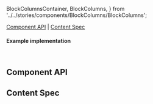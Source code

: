   BlockColumnsContainer,
  BlockColumns,
} from '../../stories/components/BlockColumns/BlockColumns';

<Meta of={BadgeStories} />

<Title>Badge</Title>

[Component API](#ComponentAPI) | [Content Spec](#ContentSpec)

<Canvas of={BadgeStories.Default} />

#### Example implementation

```jsx
<Badge size="medium" count={1} />
```

## Component API <a id="ComponentAPI" />

<ArgTypes />

## Content Spec <a id="ContentSpec" />

<Figma
  showLink
  height="100%"
  url="https://www.figma.com/file/9FDwjR8lYvincseDkKypC4/Component-Documentations?type=design&node-id=731-59622&mode=dev"
/>
